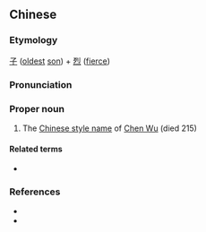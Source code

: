 ==Chinese==
{{zh-forms}}

===Etymology===
[[子]] ([[oldest]] [[son]]) + [[烈]] ([[fierce]])

===Pronunciation===
{{zh-pron
|m=Zǐliè
|cat=pn
}}

===Proper noun===
{{zh-proper noun}}

# The [[w:Chinese style name|Chinese style name]] of [[w:Chen Wu (Han Dynasty)|Chen Wu]] (died 215)

====Related terms====
* {{zh-l|陳武}}

===References===
* {{pedialite|Chen Wu (Han Dynasty)}}
* {{pedialite|陳武|lang=zh}}